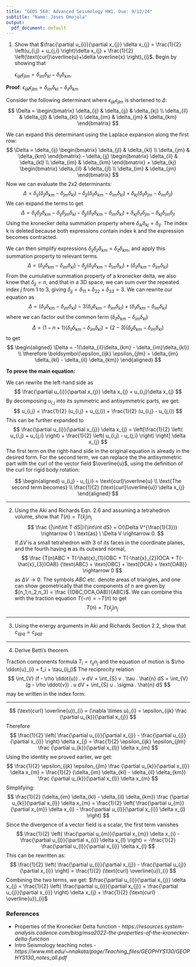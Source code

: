 ```yaml
---
title: "GEOS 568: Advanced Seismology HW1. Due: 9/12/24"
subtitle: "Name: Joses Omojola"
output:
  pdf_document: default
---
```


1. Show that $\frac{\partial u_{i}}{\partial x_{j}} \delta x_{j} = \frac{1}{2} \left(u_{i,j} + u_{j,i} \right)\delta x_{j} + \frac{1}{2} \left(\text{curl}\overline{u}+\delta \overline{x} \right)_{i}$. 
    Begin by showing that  
    
    $\epsilon_{ijk} \epsilon_{jlm} = \delta_{im} \delta_{kl} - \delta_{il} \delta_{km}$.  

__Proof__: $\epsilon_{ijk} \epsilon_{jlm} = \delta_{im} \delta_{kl} - \delta_{il} \delta_{km}$  

Consider the following determinant where $\epsilon_{ijk} \epsilon_{jlm}$ is shortened to $\Delta$:
$$
\Delta = \begin{bmatrix} 
\delta_{ij} & \delta_{jj} & \delta_{kj} \\
\delta_{il} & \delta_{jl} & \delta_{kl} \\
\delta_{im} & \delta_{jm} & \delta_{km}
\end{bmatrix} 
$$

We can expand this determinant using the Laplace expansion along the first row:
$$
\Delta = \delta_{ij} \begin{bmatrix}
\delta_{jl} & \delta_{kl} \\
\delta_{jm} & \delta_{km}
\end{bmatrix} - \delta_{jj} \begin{bmatrix}
\delta_{il} & \delta_{kl} \\
\delta_{im} & \delta_{km}
\end{bmatrix} + \delta_{kj} \begin{bmatrix}
\delta_{il} & \delta_{jl} \\
\delta_{im} & \delta_{jm}
\end{bmatrix}
$$
Now we can evaluate the 2x2 determinants:
$$
\Delta = \delta_{ij}(\delta_{jl} \delta_{km} - \delta_{jm} \delta_{kl}) -
\delta_{jj}(\delta_{il} \delta_{km} - \delta_{im} \delta_{kl}) + 
\delta_{kj}(\delta_{il} \delta_{jm} - \delta_{im} \delta_{jl})
$$
We can expand the terms to get
$$
\Delta = \delta_{ij}\delta_{jl}\delta_{km} - \delta_{ij}\delta_{jm}\delta_{kl} - 
\delta_{jj}(\delta_{il} \delta_{km} - \delta_{im} \delta_{kl}) +
\delta_{kj}\delta_{il}\delta_{jm} - \delta_{kj}\delta_{im}\delta_{jl}
$$
Using the kronecker delta summation property where $\delta_{ik}\delta_{kj} = \delta_{ij}$. 
The index k is deleted because both expressions contain index k and the expression becomes
contracted.  

We can then simplify expressions $\delta_{ij}\delta_{jl}\delta_{km} = \delta_{il}\delta_{km}$,
and apply this summation property to relevant terms.
$$
\Delta = (\delta_{il}\delta_{km} - \delta_{im}\delta_{kl}) -
\delta_{jj}(\delta_{il}\delta_{km} - \delta_{im}\delta_{kl}) +
(\delta_{il}\delta_{km} - \delta_{im}\delta_{kl})
$$
From the cumulative summation property of a kronecker delta, we also know that $\delta_{jj} = n$,
and that in a 3D space, we can sum over the repeated index $j$ from 1 to 3, giving
$\delta_{jj} = \delta_{11} + \delta_{22} + \delta_{33} = 3$. We can rewrite our equation as 
$$
\Delta = (\delta_{il}\delta_{km} - \delta_{im}\delta_{kl}) -
3(\delta_{il}\delta_{km} - \delta_{im}\delta_{kl}) +
(\delta_{il}\delta_{km} - \delta_{im}\delta_{kl})
$$
where we can factor out the common term $(\delta_{il}\delta_{km} - \delta_{im}\delta_{kl})$
$$
\Delta = (1-n+1)(\delta_{il}\delta_{km} - \delta_{im}\delta_{kl}) = (2-3)(\delta_{il}\delta_{km} - \delta_{im}\delta_{kl})
$$
to get 
$$
\begin{aligned}
\Delta = -1(\delta_{il}\delta_{km} - \delta_{im}\delta_{kl}) \\
\therefore \boldsymbol{\epsilon_{ijk} \epsilon_{jlm} = \delta_{im} \delta_{kl} - \delta_{il} \delta_{km}}
\end{aligned}
$$  

**To prove the main equation:**  

We can rewrite the left-hand side as 
$$
\frac{\partial u_{i}}{\partial x_{j}} \delta x_{j} = u_{i,j}\delta x_{j}
$$
By decomposing $u_{i,j}$ into its symmetric and antisymmetric parts, we get:
$$
u_{i,j} = \frac{1}{2} (u_{i,j} + u_{j,i}) + \frac{1}{2} (u_{i,j} - u_{j,i})
$$
This can be further expanded to 
$$
\frac{\partial u_{i}}{\partial x_{j}} \delta x_{j} = 
\left[\frac{1}{2} \left( u_{i,j} + u_{j,i} \right) + 
\frac{1}{2} \left( u_{i,j} - u_{j,i} \right) \right] \delta x_{j}
$$
The first term on the right-hand side in the original equation is already in the desired form. 
For the second term, we can replace the the antisymmetric part with the curl of the vector field $\overline{u}$,
using the definition of the curl for rigid body rotation:

$$
\begin{aligned}
u_{i,j} - u_{j,i} = \text{curl}\overline{u} \\
\text{The second term becomes} \\
\frac{1}{2} (\text{curl}\overline{u}) \delta x_{j}
\end{aligned}
$$

---

2. Using the Aki and Richards Eqn. 2.6 and assuming a tetrahedron volume, show that $T(n) = T(\hat{x}_{j})n_{j}$
$$
\frac {|\int\int T dS|}{\int\int dS} = O(\Delta V^{\frac{1}{3}}) \rightarrow 0 \ \text{as} \ \Delta V \rightarrow 0.
$$
If $\Delta V$ is a small tetrahedron with 3 of its faces in the coordinate planes, and the fourth having **n** 
as its outward normal, 
$$
\frac {T(n)ABC + T(-\hat{x}_{1})OBC  + T(-\hat{x}_{2})OCA  + T(-\hat{x}_{3})OAB} 
{\text{ABC} + \text{OBC} + \text{OCA} + \text{OAB}} \rightarrow 0
$$
as $\Delta V \rightarrow 0$. The symbols $ABC$ etc. denote areas of triangles, and one can show geometrically that 
the components of n are given by $(n_1,n_2,n_3) = \frac {(OBC,OCA,OAB)}{ABC}$. We can combine this with the 
traction equation $T(-n) = -T(n)$ to get
$$
T(n) = T(\hat{x}_{j})n_j
$$

---

3. Using the energy arguments in Aki and Richards Section 2.2, show that $c_{ijpq} = c_{pqij}$.

---

4. Derive Betti's theorem.  

Traction components formula $T_i = \tau_{ij}n_{j}$ and the equation of motion is 
$\rho \ddot{u}_{i} = f_i + \tau_{ij,j}$
The reciprocity relation
$$
\int_{V} (f - \rho \ddot{u}) . v dV + \int_{S} v . \tau . \hat{n} dS =
\int_{V} (g - \rho \ddot{v}) . u dV + \int_{S} u . \sigma . \hat{n} dS
$$
may be written in the index form:

---



\newpage
$$
(\text{curl} \overline{u})_{i} = (\nabla \times u)_{i} = \epsilon_{ijk} \frac {\partial u_{k}}{\partial x_{j}}
$$
Therefore 
$$
\frac{1}{2} \left( \frac{\partial u_{i}}{\partial x_{j}} - \frac{\partial u_{j}}{\partial x_{i}} \right) \delta x_{j} =
\frac{1}{2} \epsilon_{ijk} \epsilon_{jlm} \frac {\partial u_{k}}{\partial x_{l}} \delta x_{m}
$$
Using the identity we proved earlier, we get:
$$
\frac{1}{2} \epsilon_{ijk} \epsilon_{jlm} \frac {\partial u_{k}}{\partial x_{l}} \delta x_{m} = 
\frac{1}{2} (\delta_{im} \delta_{kl} - \delta_{il} \delta_{km}) \frac {\partial u_{k}}{\partial x_{l}} \delta x_{m}
$$
Simplifying:
$$
\frac{1}{2} (\delta_{im} \delta_{kl} - \delta_{il} \delta_{km}) \frac {\partial u_{k}}{\partial x_{l}} \delta x_{m} =
\frac{1}{2} \left( \frac{\partial u_{m}}{\partial x_{m}} \delta x_{i} - \frac{\partial u_{l}}{\partial x_{i}} \delta x_{l} \right)
$$
Since the divergence of a vector field is a scalar, the first term vanishes
$$
\frac{1}{2} \left( \frac{\partial u_{m}}{\partial x_{m}} \delta x_{i} - \frac{\partial u_{l}}{\partial x_{i}} \delta x_{l} \right) =
-\frac{1}{2} \frac{\partial u_{l}}{\partial x_{i}} \delta x_{l}
$$
This can be rewritten as:
$$
\frac{1}{2} \left( \frac{\partial u_{i}}{\partial x_{j}} - \frac{\partial u_{j}}{\partial x_{i}} \right) =
\frac{1}{2} (\text{curl} \overline{u})_{i}
$$
Combining the two terms, we get:
$\frac{\partial u_{i}}{\partial x_{j}} \delta x_{j} = \frac{1}{2} \left( \frac{\partial u_{i}}{\partial x_{j}} + \frac{\partial u_{j}}{\partial x_{i}} \right) \delta x_{j} + \frac{1}{2} (\text{curl} \overline{u})_{i}$

<!-- Cmd + Shift + K - to render as pdf -->

### References
- Properties of the Kronecker Delta function - *https://resources.system-analysis.cadence.com/blog/msa2022-the-properties-of-the-kronecker-delta-function*
- Intro Seismology teaching notes - *https://www.mit.edu/~nnakata/page/Teaching_files/GEOPHYS130/GEOPHYS130_notes_all.pdf* 